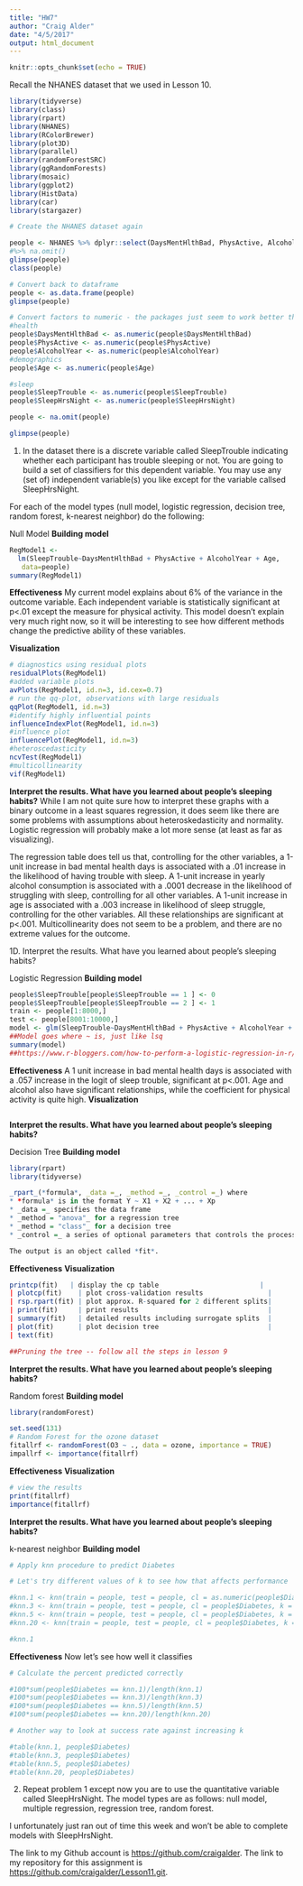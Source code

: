 ```yaml
---
title: "HW7"
author: "Craig Alder"
date: "4/5/2017"
output: html_document
---
```


```r
knitr::opts_chunk$set(echo = TRUE)
```

Recall the NHANES dataset that we used in Lesson 10. 
```r
library(tidyverse)
library(class)
library(rpart)
library(NHANES)
library(RColorBrewer)
library(plot3D)
library(parallel)
library(randomForestSRC)
library(ggRandomForests)
library(mosaic)
library(ggplot2)
library(HistData)
library(car)
library(stargazer)

# Create the NHANES dataset again

people <- NHANES %>% dplyr::select(DaysMentHlthBad, PhysActive, AlcoholYear, Age, SleepHrsNight, SleepTrouble) 
#%>% na.omit()
glimpse(people)
class(people)

# Convert back to dataframe
people <- as.data.frame(people)
glimpse(people)

# Convert factors to numeric - the packages just seem to work better that way
#health
people$DaysMentHlthBad <- as.numeric(people$DaysMentHlthBad)
people$PhysActive <- as.numeric(people$PhysActive)
people$AlcoholYear <- as.numeric(people$AlcoholYear)
#demographics
people$Age <- as.numeric(people$Age)

#sleep
people$SleepTrouble <- as.numeric(people$SleepTrouble)
people$SleepHrsNight <- as.numeric(people$SleepHrsNight)

people <- na.omit(people)

glimpse(people)
```


1. In the dataset there is a discrete variable called SleepTrouble indicating whether each participant has trouble sleeping or not. You are going to build a set of classifiers for this dependent variable. You may use any (set of) independent variable(s) you like except for the variable callsed SleepHrsNight. 

For each of the model types (null model, logistic regression, decision tree, random forest, k-nearest neighbor) do the following:

Null Model
**Building model**
```r
RegModel1 <- 
  lm(SleepTrouble~DaysMentHlthBad + PhysActive + AlcoholYear + Age,
   data=people)
summary(RegModel1)
```
**Effectiveness**
My current model explains about 6% of the variance in the outcome variable. Each independent variable is statistically significant at p<.01 except the measure for physical activity. This model doesn't explain very much right now, so it will be interesting to see how different methods change the predictive ability of these variables.

**Visualization**
```r
# diagnostics using residual plots
residualPlots(RegModel1)
#added variable plots
avPlots(RegModel1, id.n=3, id.cex=0.7)
# run the qq-plot, observations with large residuals
qqPlot(RegModel1, id.n=3)
#identify highly influential points
influenceIndexPlot(RegModel1, id.n=3)
#influence plot
influencePlot(RegModel1, id.n=3)
#heteroscedasticity
ncvTest(RegModel1)
#multicollinearity
vif(RegModel1)
``` 
**Interpret the results. What have you learned about people's sleeping habits?**
While I am not quite sure how to interpret these graphs with a binary outcome in a least squares regression, it does seem like there are some problems with assumptions about heteroskedasticity and normality. Logistic regression will probably make a lot more sense (at least as far as visualizing).

The regression table does tell us that, controlling for the other variables, a 1-unit increase in bad mental health days is associated with a .01 increase in the likelihood of having trouble with sleep. A 1-unit increase in yearly alcohol consumption is associated with a .0001 decrease in the likelihood of struggling with sleep, controlling for all other variables. A 1-unit increase in age is associated with a .003 increase in likelihood of sleep struggle, controlling for the other variables. All these relationships are significant at p<.001. Multicollinearity does not seem to be a problem, and there are no extreme values for the outcome. 

1D. Interpret the results. What have you learned about people's sleeping habits?

Logistic Regression
**Building model**
```r
people$SleepTrouble[people$SleepTrouble == 1 ] <- 0
people$SleepTrouble[people$SleepTrouble == 2 ] <- 1
train <- people[1:8000,]
test <- people[8001:10000,]
model <- glm(SleepTrouble~DaysMentHlthBad + PhysActive + AlcoholYear + Age,family=binomial(link='logit'),data=train)
##Model goes where ~ is, just like lsq
summary(model)
##https://www.r-bloggers.com/how-to-perform-a-logistic-regression-in-r/
```
**Effectiveness**
A 1 unit increase in bad mental health days is associated with a .057 increase in the logit of sleep trouble, significant at p<.001. Age and alcohol also have significant relationships, while the coefficient for physical activity is quite high.
**Visualization**
```r

```

**Interpret the results. What have you learned about people's sleeping habits?**

Decision Tree
**Building model**
```r
library(rpart)
library(tidyverse)

_rpart_(*formula*, _data =_, _method =_, _control =_) where 
* *formula* is in the format Y ~ X1 + X2 + ... + Xp
* _data =_ specifies the data frame
* _method = "anova"_ for a regression tree
* _method = "class"_ for a decision tree
* _control =_ a series of optional parameters that controls the process of tree growth.

The output is an object called *fit*. 
```
**Effectiveness**
**Visualization**
```r
printcp(fit)   | display the cp table                         |
| plotcp(fit)    | plot cross-validation results                |
| rsp.rpart(fit) | plot approx. R-squared for 2 different splits|
| print(fit)     | print results                                |
| summary(fit)   | detailed results including surrogate splits  |
| plot(fit)      | plot decision tree                           |
| text(fit)  

##Pruning the tree -- follow all the steps in lesson 9
```
**Interpret the results. What have you learned about people's sleeping habits?**

Random forest
**Building model**
```r
library(randomForest)

set.seed(131)
# Random Forest for the ozone dataset
fitallrf <- randomForest(O3 ~ ., data = ozone, importance = TRUE)
impallrf <- importance(fitallrf)
```
**Effectiveness**
**Visualization**
```r
# view the results
print(fitallrf)
importance(fitallrf)
```
**Interpret the results. What have you learned about people's sleeping habits?**

k-nearest neighbor
**Building model**
```r
# Apply knn procedure to predict Diabetes

# Let's try different values of k to see how that affects performance

#knn.1 <- knn(train = people, test = people, cl = as.numeric(people$Diabetes), k = 1)
#knn.3 <- knn(train = people, test = people, cl = people$Diabetes, k = 3)
#knn.5 <- knn(train = people, test = people, cl = people$Diabetes, k = 5)
#knn.20 <- knn(train = people, test = people, cl = people$Diabetes, k = 20)

#knn.1
```
**Effectiveness**
Now let's see how well it classifies
```r

# Calculate the percent predicted correctly

#100*sum(people$Diabetes == knn.1)/length(knn.1)
#100*sum(people$Diabetes == knn.3)/length(knn.3)
#100*sum(people$Diabetes == knn.5)/length(knn.5)
#100*sum(people$Diabetes == knn.20)/length(knn.20)

```

```r

# Another way to look at success rate against increasing k

#table(knn.1, people$Diabetes)
#table(knn.3, people$Diabetes)
#table(knn.5, people$Diabetes)
#table(knn.20, people$Diabetes)
```

2. Repeat problem 1 except now you are to use the quantitative variable called SleepHrsNight. The model types are as follows: null model, multiple regression, regression tree, random forest.

I unfortunately just ran out of time this week and won't be able to complete models with SleepHrsNight.

The link to my Github account is [https://github.com/craigalder](https://github.com/craigalder). The link to my repository for this assignment is [https://github.com/craigalder/Lesson11.git](https://github.com/craigalder/Lesson11.git).

